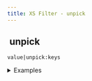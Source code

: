 ```yaml
---
title: XS Filter - unpick
---
```


## <img src="../assets/docuBadge (11).png" alt="" data-size="line" /> unpick <a href="#xs-unpick" id="xs-unpick"></a>

`value|unpick:keys`

<details>

<summary>Examples</summary>

```javascript
{"a":1,"b":2,"c":3}|unpick:["a","b"]    // Returns {"c":3}
```

</details>
